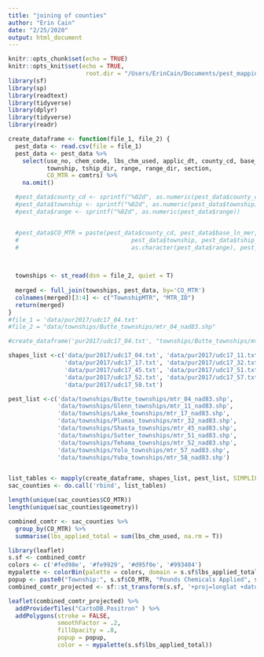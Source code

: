 ```yaml
---
title: "joining of counties"
author: "Erin Cain"
date: "2/25/2020"
output: html_document
---
```


```r
knitr::opts_chunk$set(echo = TRUE)
knitr::opts_knit$set(echo = TRUE,
                      root.dir = "/Users/ErinCain/Documents/pest_mapping/")
library(sf)
library(sp)
library(readtext)
library(tidyverse)
library(dplyr)
library(tidyverse)
library(readr)
```


```r

create_dataframe <- function(file_1, file_2) {
  pest_data <- read.csv(file = file_1)
  pest_data <- pest_data %>% 
    select(use_no, chem_code, lbs_chm_used, applic_dt, county_cd, base_ln_mer,
           township, tship_dir, range, range_dir, section,
           CO_MTR = comtrs) %>% 
    na.omit()

  #pest_data$county_cd <- sprintf("%02d", as.numeric(pest_data$county_cd))
  #pest_data$township <- sprintf("%02d", as.numeric(pest_data$township))
  #pest_data$range <- sprintf("%02d", as.numeric(pest_data$range))


  #pest_data$CO_MTR = paste(pest_data$county_cd, pest_data$base_ln_mer,
  #                                pest_data$township, pest_data$tship_dir,
  #                                as.character(pest_data$range), pest_data$range_dir, sep="")

  

  townships <- st_read(dsn = file_2, quiet = T)
  
  merged <- full_join(townships, pest_data, by='CO_MTR')
  colnames(merged)[3:4] <- c("TownshipMTR", "MTR_ID")
  return(merged)
}
#file_1 = 'data/pur2017/udc17_04.txt'
#file_2 = "data/townships/Butte_townships/mtr_04_nad83.shp"

#create_dataframe('pur2017/udc17_04.txt', "townships/Butte_townships/mtr_04_nad83.shp")
```

```r

shapes_list <-c('data/pur2017/udc17_04.txt', 'data/pur2017/udc17_11.txt',
                'data/pur2017/udc17_17.txt', 'data/pur2017/udc17_32.txt',
                'data/pur2017/udc17_45.txt', 'data/pur2017/udc17_51.txt',
                'data/pur2017/udc17_52.txt', 'data/pur2017/udc17_57.txt',
                'data/pur2017/udc17_58.txt')

pest_list <-c('data/townships/Butte_townships/mtr_04_nad83.shp',
              'data/townships/Glenn_townships/mtr_11_nad83.shp',
              'data/townships/Lake_townships/mtr_17_nad83.shp',
              'data/townships/Plumas_townships/mtr_32_nad83.shp',
              'data/townships/Shasta_townships/mtr_45_nad83.shp',
              'data/townships/Sutter_townships/mtr_51_nad83.shp',
              'data/townships/Tehama_townships/mtr_52_nad83.shp',
              'data/townships/Yolo_townships/mtr_57_nad83.shp',
              'data/townships/Yuba_townships/mtr_58_nad83.shp')


list_tables <- mapply(create_dataframe, shapes_list, pest_list, SIMPLIFY = FALSE)
sac_counties <- do.call('rbind', list_tables)
```

```r
length(unique(sac_counties$CO_MTR))
length(unique(sac_counties$geometry))

combined_comtr <- sac_counties %>%  
  group_by(CO_MTR) %>% 
  summarise(lbs_applied_total = sum(lbs_chm_used, na.rm = T))
```


```r
library(leaflet)
s.sf <- combined_comtr
colors <- c('#fed98e', '#fe9929', '#d95f0e', '#993404')
mypalette <- colorBin(palette = colors, domain = s.sf$lbs_applied_total)
popup <- paste0("Township:", s.sf$CO_MTR, "Pounds Chemicals Applied", s.sf$lbs_applied_total)
combined_comtr_projected <- sf::st_transform(s.sf, '+proj=longlat +datum=WGS84')

leaflet(combined_comtr_projected) %>%
  addProviderTiles("CartoDB.Positron" ) %>%
  addPolygons(stroke = FALSE, 
              smoothFactor = .2,
              fillOpacity = .8, 
              popup = popup, 
              color = ~ mypalette(s.sf$lbs_applied_total))
```










